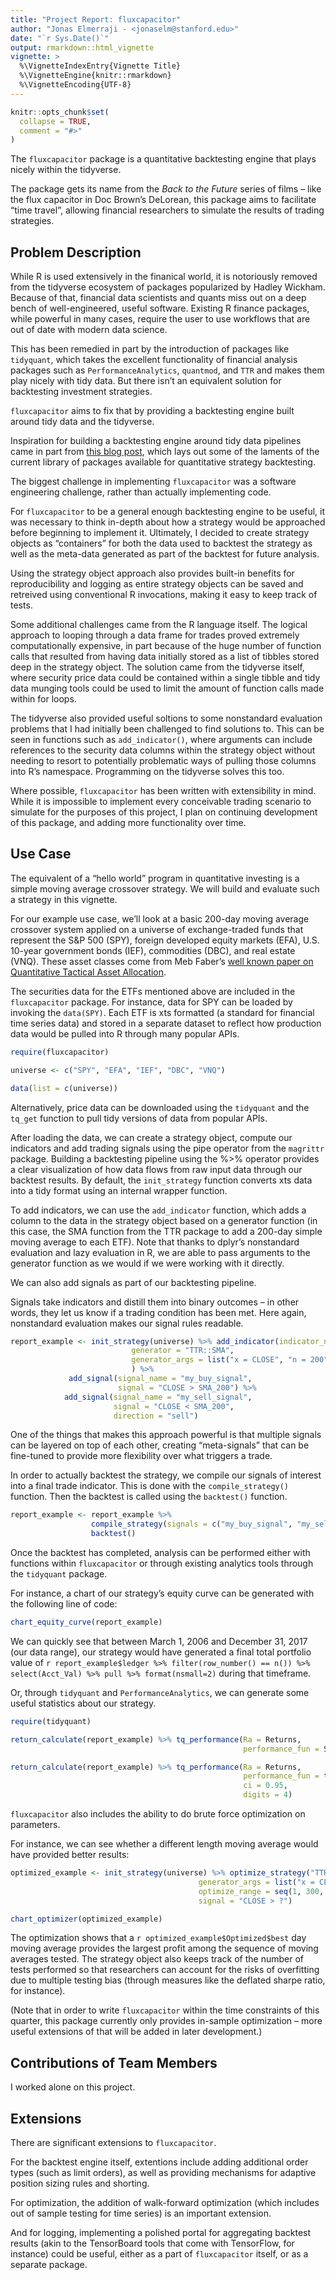 ```yaml
---
title: "Project Report: fluxcapacitor"
author: "Jonas Elmerraji - <jonaselm@stanford.edu>"
date: "`r Sys.Date()`"
output: rmarkdown::html_vignette
vignette: >
  %\VignetteIndexEntry{Vignette Title}
  %\VignetteEngine{knitr::rmarkdown}
  %\VignetteEncoding{UTF-8}
---
```


```r
knitr::opts_chunk$set(
  collapse = TRUE,
  comment = "#>"
)
```

The `fluxcapacitor` package  is a quantitative backtesting engine that plays nicely within the tidyverse.

The package gets its name from the _Back to the Future_ series of films -- like the flux capacitor in Doc Brown's DeLorean, this package aims to facilitate "time travel", allowing financial researchers to simulate the results of trading strategies.

## Problem Description

While R is used extensively in the finanical world, it is notoriously removed from the tidyverse ecosystem of packages popularized by Hadley Wickham. Because of that, financial data scientists and quants miss out on a deep bench of well-engineered, useful software. Existing R finance packages, while powerful in many cases, require the user to use workflows that are out of date with modern data science. 

This has been remedied in part by the introduction of packages like `tidyquant`, which takes the excellent functionality of financial analysis packages such as `PerformanceAnalytics`, `quantmod`, and `TTR` and makes them play nicely with tidy data. But there isn't an equivalent solution for backtesting investment strategies. 

`fluxcapacitor` aims to fix that by providing a backtesting engine built around tidy data and the tidyverse.

Inspiration for building a backtesting engine around tidy data pipelines came in part from [this blog post](https://ntguardian.wordpress.com/2017/05/22/the-end-of-the-honeymoon-falling-out-of-love-with-quantstrat/), which lays out some of the laments of the current library of packages available for quantitative strategy backtesting.

The biggest challenge in implementing `fluxcapacitor` was a software engineering challenge, rather than actually implementing code.

For `fluxcapacitor` to be a general enough backtesting engine to be useful, it was necessary to think in-depth about how a strategy would be approached before beginning to implement it. Ultimately, I decided to create strategy objects as "containers" for both the data used to backtest the strategy as well as the meta-data generated as part of the backtest for future analysis. 

Using the strategy object approach also provides built-in benefits for reproducibility and logging as entire strategy objects can be saved and retreived using conventional R invocations, making it easy to keep track of tests.

Some additional challenges came from the R language itself. The logical approach to looping through a data frame for trades proved extremely computationally expensive, in part because of the huge number of function calls that resulted from having data initially stored as a list of tibbles stored deep in the strategy object. The solution came from the tidyverse itself, where security price data could be contained within a single tibble and tidy data munging tools could be used to limit the amount of function calls made within for loops.

The tidyverse also provided useful soltions to some nonstandard evaluation problems that I had initially been challenged to find solutions to. This can be seen in functions such as `add_indicator()`, where arguments can include references to the security data columns within the strategy object without needing to resort to potentially problematic ways of pulling those columns into R's namespace. Programming on the tidyverse solves this too.

Where possible, `fluxcapacitor` has been written with extensibility in mind. While it is impossible to implement every conceivable trading scenario to simulate for the purposes of this project, I plan on continuing development of this package, and adding more functionality over time. 

## Use Case

The equivalent of a "hello world" program in quantitative investing is a simple moving average crossover strategy. We will build and evaluate such a strategy in this vignette.

For our example use case, we'll look at a basic 200-day moving average crossover system applied on a universe of exchange-traded funds that represent the S&P 500 (SPY), foreign developed equity markets (EFA), U.S. 10-year government bonds (IEF), commodities (DBC), and real estate (VNQ). These asset classes come from Meb Faber's [well known paper on Quantitative Tactical Asset Allocation](http://mebfaber.com/wp-content/uploads/2016/05/SSRN-id962461.pdf).

The securities data for the ETFs mentioned above are included in the `fluxcapacitor` package. For instance, data for SPY can be loaded by invoking the `data(SPY)`. Each ETF is xts formatted (a standard for financial time series data) and stored in a separate dataset to reflect how production data would be pulled into R through many popular APIs.

```r
require(fluxcapacitor)

universe <- c("SPY", "EFA", "IEF", "DBC", "VNQ")

data(list = c(universe))
```

Alternatively, price data can be downloaded using the `tidyquant` and the `tq_get` function to pull tidy versions of data from popular APIs.

After loading the data, we can create a strategy object, compute our indicators and add trading signals using the pipe operator from the `magrittr` package. Building a backtesting pipeline using the %>% operator provides a clear visualization of how data flows from raw input data through our backtest results. By default, the `init_strategy` function converts xts data into a tidy format using an internal wrapper function.

To add indicators, we can use the `add_indicator` function, which adds a column to the data in the strategy object based on a generator function (in this case, the SMA function from the TTR package to add a 200-day simple moving average to each ETF). Note that thanks to dplyr's nonstandard evaluation and lazy evaluation in R, we are able to pass arguments to the generator function as we would if we were working with it directly.

We can also add signals as part of our backtesting pipeline. 

Signals take indicators and distill them into binary outcomes -- in other words, they let us know if a trading condition has been met. Here again, nonstandard evaluation makes our signal rules readable.

```r
report_example <- init_strategy(universe) %>% add_indicator(indicator_name = "SMA_200",
                           generator = "TTR::SMA",
                           generator_args = list("x = CLOSE", "n = 200")
                           ) %>%
             add_signal(signal_name = "my_buy_signal",
                        signal = "CLOSE > SMA_200") %>%
            add_signal(signal_name = "my_sell_signal",
                       signal = "CLOSE < SMA_200",
                       direction = "sell")
```

One of the things that makes this approach powerful is that multiple signals can be layered on top of each other, creating "meta-signals" that can be fine-tuned to provide more flexibility over what triggers a trade.

In order to actually backtest the strategy, we compile our signals of interest into a final trade indicator. This is done with the `compile_strategy()` function. Then the backtest is called using the `backtest()` function. 

```r
report_example <- report_example %>% 
                  compile_strategy(signals = c("my_buy_signal", "my_sell_signal")) %>%
                  backtest()
```

Once the backtest has completed, analysis can be performed either with functions within `fluxcapacitor` or through existing analytics tools through the `tidyquant` package.

For instance, a chart of our strategy's equity curve can be generated with the following line of code:

```r
chart_equity_curve(report_example)
```

We can quickly see that between March 1, 2006 and December 31, 2017 (our data range), our strategy would have generated a final total portfolio value of `r report_example$ledger %>% filter(row_number() == n()) %>% select(Acct_Val) %>% pull %>% format(nsmall=2)` during that timeframe.

Or, through `tidyquant` and `PerformanceAnalytics`, we can generate some useful statistics about our strategy.

```r
require(tidyquant)

return_calculate(report_example) %>% tq_performance(Ra = Returns, 
                                                    performance_fun = SharpeRatio.annualized)

return_calculate(report_example) %>% tq_performance(Ra = Returns, 
                                                    performance_fun = table.Stats, 
                                                    ci = 0.95, 
                                                    digits = 4) 

```

`fluxcapacitor` also includes the ability to do brute force optimization on parameters.

For instance, we can see whether a different length moving average would have provided better results:

```r
optimized_example <- init_strategy(universe) %>% optimize_strategy("TTR::SMA",
                                          generator_args = list("x = CLOSE", "n = ?"),
                                          optimize_range = seq(1, 300, 30),
                                          signal = "CLOSE > ?")

chart_optimizer(optimized_example)

```


The optimization shows that a `r optimized_example$Optimized$best` day moving average provides the largest profit among the sequence of moving averages tested. The strategy object also keeps track of the number of tests performed so that researchers can account for the risks of overfitting due to multiple testing bias (through measures like the deflated sharpe ratio, for instance).

(Note that in order to write `fluxcapacitor` within the time constraints of this quarter, this package currently only provides in-sample optimization -- more useful extensions of that will be added in later development.)

## Contributions of Team Members

I worked alone on this project.

## Extensions

There are significant extensions to `fluxcapacitor`.

For the backtest engine itself, extentions include adding additional order types (such as limit orders), as well as providing mechanisms for adaptive position sizing rules and shorting.

For optimization, the addition of walk-forward optimization (which includes out of sample testing for time series) is an important extension.

And for logging, implementing a polished portal for aggregating backtest results (akin to the TensorBoard tools that come with TensorFlow, for instance) could be useful, either as a part of `fluxcapacitor` itself, or as a separate package.


